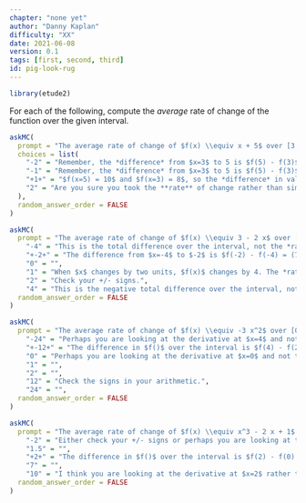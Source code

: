 ```yaml
---
chapter: "none yet"
author: "Danny Kaplan"
difficulty: "XX"
date: 2021-06-08 
version: 0.1
tags: [first, second, third]
id: pig-look-rug
---
```


```r
library(etude2)
```

For each of the following, compute the *average* rate of change of the function over the given interval.

```r
askMC(
  prompt = "The average rate of change of $f(x) \\equiv x + 5$ over [3, 5] is",
  choices = list(
    "-2" = "Remember, the *difference* from $x=3$ to 5 is $f(5) - f(3)$, not the other way around. And the average *rate* of change is the difference divided by the length of the interval.",
    "-1" = "Remember, the *difference* from $x=3$ to 5 is $f(5) - f(3)$, not the other way around. Similarly, the length of the interval from $x=3$ to 5 is $5-3$, not $3-5$.",
    "+1+" = "$f(x=5) = 10$ and $f(x=3) = 8$, so the *difference* in values is 2. Since this difference occurs over an interval of length 2 (that is, from #x=3$ to 5), the average *rate* of change is 2/2.",
    "2" = "Are you sure you took the **rate** of change rather than simply the change?"
  ),
  random_answer_order = FALSE
)
```

```r
askMC(
  prompt = "The average rate of change of $f(x) \\equiv 3 - 2 x$ over [-4, -2] is",
    "-4" = "This is the total difference over the interval, not the *rate* of change.",
    "+-2+" = "The difference from $x=-4$ to $-2$ is $f(-2) - f(-4) = (7) - (11) = -4$. The length of the interval is $(-2) - (-4) = 2$. So the rate is -4/2, just as you got.",
    "0" = "",
    "1" = "When $x$ changes by two units, $f(x)$ changes by 4. The *rate* of change is 4/2 = -2.",
    "2" = "Check your +/- signs.",
    "4" = "This is the negative total difference over the interval, not the *rate* of change. Also check your +/- signs.",
  random_answer_order = FALSE
)
```

```r
askMC(
  prompt = "The average rate of change of $f(x) \\equiv -3 x^2$ over [0, 4] is",
    "-24" = "Perhaps you are looking at the derivative at $x=4$ and not the average rate of change from $x=0$ to 4.",
    "+-12+" = "The difference in $f()$ over the interval is $f(4) - f(2) = (-48) - 0 = -48$. The length of the interval is $4-0$, so the average rate of change over the interval is $(-48)/4 = -12$.",
    "0" = "Perhaps you are looking at the derivative at $x=0$ and not the average rate of change from $x=0$ to 4.",
    "1" = "",
    "2" = "",
    "12" = "Check the signs in your arithmetic.",
    "24" = "",
  random_answer_order = FALSE
)
```

```r
askMC(
  prompt = "The average rate of change of $f(x) \\equiv x^3 - 2 x + 1$ over [0, 2] is",
    "-2" = "Either check your +/- signs or perhaps you are looking at the derivative at $x=0$ and not the average rate of change from $x=0$ to 2.",
    "1.5" = "",
    "+2+" = "The difference in $f()$ over the interval is $f(2) - f(0) = 5 - 1 = 4$. The length of the interval is $2 - 0$ so the average *rate* of change is $4/2 = 2$. ",
    "7" = "",
    "10" = "I think you are looking at the derivative at $x=2$ rather than the average rate of change from 0 to 2.",
  random_answer_order = FALSE
)
```




